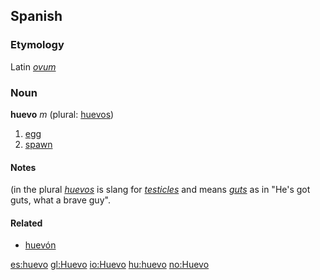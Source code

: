 == Spanish ==
===Etymology===
Latin ''[[ovum]]''

=== Noun ===
'''huevo''' ''m'' (plural: [[huevos]])

# [[egg]]
# [[spawn]]

====Notes====
(in the plural ''[[huevos]]'' is slang for ''[[testicle]]s'' and means ''[[gut]]s'' as in "He's got guts, what a brave guy".

====Related====
*[[huevón]]
[[es:huevo]]
[[gl:Huevo]]
[[io:Huevo]]
[[hu:huevo]]
[[no:Huevo]]